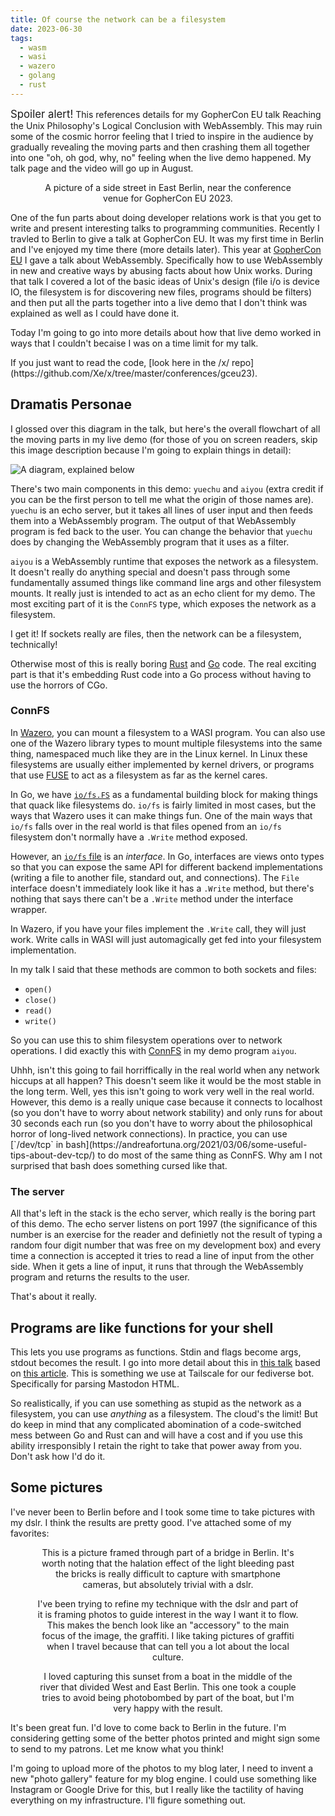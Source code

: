 ```yaml
---
title: Of course the network can be a filesystem
date: 2023-06-30
tags:
  - wasm
  - wasi
  - wazero
  - golang
  - rust
---
```


<div class="warning">
  <XeblogConv name="Cadey" mood="enby">
    <big>Spoiler alert!</big> This references details for my GopherCon EU talk
    Reaching the Unix Philosophy's Logical Conclusion with WebAssembly. This may
    ruin some of the cosmic horror feeling that I tried to inspire in the
    audience by gradually revealing the moving parts and then crashing them all
    together into one "oh, oh god, why, no" feeling when the live demo happened.
    My talk page and the video will go up in August.
  </XeblogConv>
</div>

<center>
  <figure>
    <XeblogPicture path="blog/2023/berlin/strasse"></XeblogPicture>
    <figcaption>
      A picture of a side street in East Berlin, near the conference venue for
      GopherCon EU 2023.
    </figcaption>
  </figure>
</center>

One of the fun parts about doing developer relations work is that you
get to write and present interesting talks to programming communities.
Recently I travled to Berlin to give a talk at GopherCon EU. It was my
first time in Berlin and I've enjoyed my time there (more details
later). This year at [GopherCon EU](https://gophercon.eu) I gave a
talk about WebAssembly. Specifically how to use WebAssembly in new and
creative ways by abusing facts about how Unix works. During that talk
I covered a lot of the basic ideas of Unix's design (file i/o is
device IO, the filesystem is for discovering new files, programs
should be filters) and then put all the parts together into a live
demo that I don't think was explained as well as I could have done it.

Today I'm going to go into more details about how that live demo
worked in ways that I couldn't becaise I was on a time limit for my talk.

<XeblogConv name="Mara" mood="hacker">
  If you just want to read the code, [look here in the /x/
  repo](https://github.com/Xe/x/tree/master/conferences/gceu23).
</XeblogConv>

## Dramatis Personae

I glossed over this diagram in the talk, but here's the overall
flowchart of all the moving parts in my live demo (for those of you on
screen readers, skip this image description because I'm going to
explain things in detail):

![A diagram, explained below](/static/img/gceu23-demo.svg)

There's two main components in this demo: `yuechu` and `aiyou` (extra
credit if you can be the first person to tell me what the origin of
those names are). `yuechu` is an echo server, but it takes all lines
of user input and then feeds them into a WebAssembly program. The
output of that WebAssembly program is fed back to the user. You can
change the behavior that `yuechu` does by changing the WebAssembly
program that it uses as a filter.

`aiyou` is a WebAssembly runtime that exposes the network as a
filesystem. It doesn't really do anything special and doesn't pass
through some fundamentally assumed things like command line args and
other filesystem mounts. It really just is intended to act as an echo
client for my demo. The most exciting part of it is the `ConnFS` type,
which exposes the network as a filesystem.

<XeblogConv name="Aoi" mood="grin" standalone>
  I get it! If sockets really are files, then the network can be a filesystem,
  technically!
</XeblogConv>

Otherwise most of this is really boring
[Rust](https://github.com/Xe/x/blob/master/conferences/gceu23/wasip1/echoclient.rs)
and
[Go](https://github.com/Xe/x/blob/master/conferences/gceu23/cmd/yuechu/main.go)
code. The real exciting part is that it's embedding Rust code into a
Go process without having to use the horrors of CGo.

### ConnFS

In [Wazero](https://wazero.io/), you can mount a filesystem to a WASI
program. You can also use one of the Wazero library types to mount
multiple filesystems into the same thing, namespaced much like they
are in the Linux kernel. In Linux these filesystems are usually either
implemented by kernel drivers, or programs that use
[FUSE](https://www.kernel.org/doc/html/latest/filesystems/fuse.html)
to act as a filesystem as far as the kernel cares.

In Go, we have [`io/fs.FS`](https://pkg.go.dev/io/fs#FS) as a
fundamental building block for making things that quack like
filesystems do. `io/fs` is fairly limited in most cases, but the ways
that Wazero uses it can make things fun. One of the main ways that
`io/fs` falls over in the real world is that files opened from an
`io/fs` filesystem don't normally have a `.Write` method exposed.

However, an [`io/fs` file](https://pkg.go.dev/io/fs#File) is an
_interface_. In Go, interfaces are views onto types so that you can
expose the same API for different backend implementations (writing a
file to another file, standard out, and connections). The `File`
interface doesn't immediately look like it has a `.Write` method, but
there's nothing that says there can't be a `.Write` method under the
interface wrapper.

In Wazero, if you have your files implement the `.Write` call, they
will just work. Write calls in WASI will just automagically get fed
into your filesystem implementation.

In my talk I said that these methods are common to both sockets and
files:

- `open()`
- `close()`
- `read()`
- `write()`

So you can use this to shim filesystem operations over to network
operations. I did exactly this with
[ConnFS](https://github.com/Xe/x/blob/6e8d83bb628cc3fff6b6bfc22cc7f769a02b934f/conferences/gceu23/cmd/aiyou/main.go#L61-L91)
in my demo program `aiyou`.

<XeblogConv name="Aoi" mood="wut">
  Uhhh, isn't this going to fail horriffically in the real world when any
  network hiccups at all happen? This doesn't seem like it would be the most
  stable in the long term.
</XeblogConv>
<XeblogConv name="Cadey" mood="percussive-maintenance">
  Well, yes this isn't going to work very well in the real world. However, this
  demo is a really unique case because it connects to localhost (so you don't
  have to worry about network stability) and only runs for about 30 seconds each
  run (so you don't have to worry about the philosophical horror of long-lived
  network connections). In practice, you can use [`/dev/tcp` in
  bash](https://andreafortuna.org/2021/03/06/some-useful-tips-about-dev-tcp/) to
  do most of the same thing as ConnFS.
</XeblogConv>
<XeblogConv name="Aoi" mood="coffee">
  Why am I not surprised that bash does something cursed like that.
</XeblogConv>

### The server

All that's left in the stack is the echo server, which really is the
boring part of this demo. The echo server listens on port 1997 (the
significance of this number is an exercise for the reader and
definietly not the result of typing a random four digit number that
was free on my development box) and every time a connection is
accepted it tries to read a line of input from the other side. When it
gets a line of input, it runs that through the WebAssembly program and
returns the results to the user.

That's about it really.

## Programs are like functions for your shell

This lets you use programs as functions. Stdin and flags become args,
stdout becomes the result. I go into more detail about this in [this
talk](https://xeiaso.net/talks/wazero-lightning-2023)
based on [this article](https://xeiaso.net/blog/carcinization-golang).
This is something we use at Tailscale for our fediverse bot.
Specifically for parsing Mastodon HTML.

So realistically, if you can use something as stupid as the network as
a filesystem, you can use _anything_ as a filesystem. The cloud's the
limit! But do keep in mind that any complicated abomination of a
code-switched mess between Go and Rust can and will have a cost and if
you use this ability irresponsibly I retain the right to take that
power away from you. Don't ask how I'd do it.

## Some pictures

I've never been to Berlin before and I took some time to take pictures
with my dslr. I think the results are pretty good. I've attached some
of my favorites:

<center>
  <figure>
    <XeblogPicture path="blog/2023/berlin/bruke"></XeblogPicture>
    <figcaption>
      This is a picture framed through part of a bridge in Berlin. It's worth
      noting that the halation effect of the light bleeding past the bricks is
      really difficult to capture with smartphone cameras, but absolutely
      trivial with a dslr.
    </figcaption>
  </figure>
</center>

<center>
  <figure>
    <XeblogPicture path="blog/2023/berlin/respite"></XeblogPicture>
    <figcaption>
      I've been trying to refine my technique with the dslr and part of it is
      framing photos to guide interest in the way I want it to flow. This makes
      the bench look like an "accessory" to the main focus of the image, the
      graffiti. I like taking pictures of graffiti when I travel because that
      can tell you a lot about the local culture.
    </figcaption>
  </figure>
</center>

<center>
  <figure>
    <XeblogPicture path="blog/2023/berlin/sunset"></XeblogPicture>
    <figcaption>
      I loved capturing this sunset from a boat in the middle of the river that
      divided West and East Berlin. This one took a couple tries to avoid being
      photobombed by part of the boat, but I'm very happy with the result.
    </figcaption>
  </figure>
</center>

It's been great fun. I'd love to come back to Berlin in the future.
I'm considering getting some of the better photos printed and might
sign some to send to my patrons. Let me know what you think!

I'm going to upload more of the photos to my blog later, I need to
invent a new "photo gallery" feature for my blog engine. I could use
something like Instagram or Google Drive for this, but I really like
the tactility of having everything on my infrastructure. I'll figure
something out.
